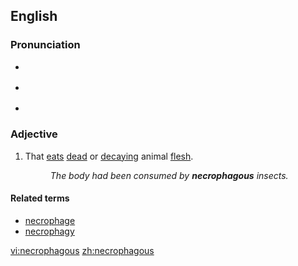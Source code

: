 ==English==

===Pronunciation===
* {{a|UK}} {{IPA|/nɛˈkɹɒf.ə.gəs/}}
* {{a|US}} {{IPA|/nɛˈkɹɑ.fə.gəs/}}
* {{audio|en-us-necrophagous.ogg|Audio (US)}}

===Adjective===
{{en-adj}}

# That [[eat]]s [[dead]] or [[decaying]] animal [[flesh]].
#: ''The body had been consumed by '''necrophagous''' insects.''

====Related terms====
* [[necrophage]]
* [[necrophagy]]

[[vi:necrophagous]]
[[zh:necrophagous]]